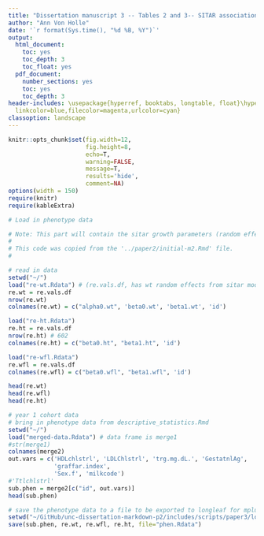 ```yaml
---
title: "Dissertation manuscript 3 -- Tables 2 and 3-- SITAR association. Get data"
author: "Ann Von Holle"
date: '`r format(Sys.time(), "%d %B, %Y")`'
output:
  html_document:
    toc: yes
    toc_depth: 3
    toc_float: yes
  pdf_document:
    number_sections: yes
    toc: yes
    toc_depth: 3
header-includes: \usepackage{hyperref, booktabs, longtable, float}\hypersetup{colorlinks=true,
  linkcolor=blue,filecolor=magenta,urlcolor=cyan}
classoption: landscape
---
```


```r
knitr::opts_chunk$set(fig.width=12, 
                      fig.height=8,
                      echo=T, 
                      warning=FALSE,
                      message=T, 
                      results='hide',
                      comment=NA)
options(width = 150)
require(knitr)
require(kableExtra)
```


```r
# Load in phenotype data

# Note: This part will contain the sitar growth parameters (random effects from a nonlinear mixed effects model), which will serve as the 'environment' piece.
# 
# This code was copied from the '../paper2/initial-m2.Rmd' file.
# 

# read in data
setwd("~/")
load("re-wt.Rdata") # (re.vals.df, has wt random effects from sitar model (see ~\GitHub\unc-dissertation-markdown-p2\includes\scripts\paper1\sitar-rev5\table2-mice.Rmd  for data source)
re.wt = re.vals.df
nrow(re.wt)
colnames(re.wt) = c("alpha0.wt", 'beta0.wt', 'beta1.wt', 'id')

load("re-ht.Rdata") 
re.ht = re.vals.df
nrow(re.ht) # 602
colnames(re.ht) = c("beta0.ht", "beta1.ht", 'id')

load("re-wfl.Rdata")
re.wfl = re.vals.df
colnames(re.wfl) = c("beta0.wfl", "beta1.wfl", 'id')

head(re.wt)
head(re.wfl)
head(re.ht)

```


```r
# year 1 cohort data
# bring in phenotype data from descriptive_statistics.Rmd
setwd("~/")
load("merged-data.Rdata") # data frame is merge1
#str(merge1)
colnames(merge2)
out.vars = c('HDLchlstrl', 'LDLChlstrl', 'trg.mg.dL.', 'GestatnlAg', 
             'graffar.index',
             'Sex.f', 'milkcode')
#'Ttlchlstrl'
sub.phen = merge2[c("id", out.vars)]
head(sub.phen)

```

```r
# save the phenotype data to a file to be exported to longleaf for mplus work
setwd("~/GitHub/unc-dissertation-markdown-p2/includes/scripts/paper3/longleaf/compile-mplus")
save(sub.phen, re.wt, re.wfl, re.ht, file="phen.Rdata")

```

